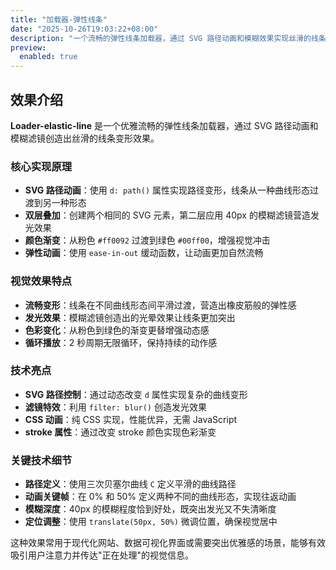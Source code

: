 ```yaml
---
title: "加载器-弹性线条"
date: "2025-10-26T19:03:22+08:00"
description: "一个流畅的弹性线条加载器，通过 SVG 路径动画和模糊效果实现丝滑的线条变形动画"
preview:
  enabled: true
---
```


## 效果介绍

**Loader-elastic-line** 是一个优雅流畅的弹性线条加载器，通过 SVG 路径动画和模糊滤镜创造出丝滑的线条变形效果。

### 核心实现原理

- **SVG 路径动画**：使用 `d: path()` 属性实现路径变形，线条从一种曲线形态过渡到另一种形态
- **双层叠加**：创建两个相同的 SVG 元素，第二层应用 40px 的模糊滤镜营造发光效果
- **颜色渐变**：从粉色 `#ff0092` 过渡到绿色 `#00ff00`，增强视觉冲击
- **弹性动画**：使用 `ease-in-out` 缓动函数，让动画更加自然流畅

### 视觉效果特点

- **流畅变形**：线条在不同曲线形态间平滑过渡，营造出橡皮筋般的弹性感
- **发光效果**：模糊滤镜创造出的光晕效果让线条更加突出
- **色彩变化**：从粉色到绿色的渐变更替增强动态感
- **循环播放**：2 秒周期无限循环，保持持续的动作感

### 技术亮点

- **SVG 路径控制**：通过动态改变 `d` 属性实现复杂的曲线变形
- **滤镜特效**：利用 `filter: blur()` 创造发光效果
- **CSS 动画**：纯 CSS 实现，性能优异，无需 JavaScript
- **stroke 属性**：通过改变 stroke 颜色实现色彩渐变

### 关键技术细节

- **路径定义**：使用三次贝塞尔曲线 `C` 定义平滑的曲线路径
- **动画关键帧**：在 0% 和 50% 定义两种不同的曲线形态，实现往返动画
- **模糊深度**：40px 的模糊程度恰到好处，既突出发光又不失清晰度
- **定位调整**：使用 `translate(50px, 50%)` 微调位置，确保视觉居中

这种效果常用于现代化网站、数据可视化界面或需要突出优雅感的场景，能够有效吸引用户注意力并传达"正在处理"的视觉信息。


<CodeViewer postId="loader-elastic-line" />